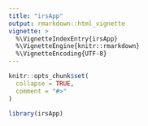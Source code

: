 ```yaml
---
title: "irsApp"
output: rmarkdown::html_vignette
vignette: >
  %\VignetteIndexEntry{irsApp}
  %\VignetteEngine{knitr::rmarkdown}
  %\VignetteEncoding{UTF-8}
---
```


```r
knitr::opts_chunk$set(
  collapse = TRUE,
  comment = "#>"
)
```

```r
library(irsApp)
```
